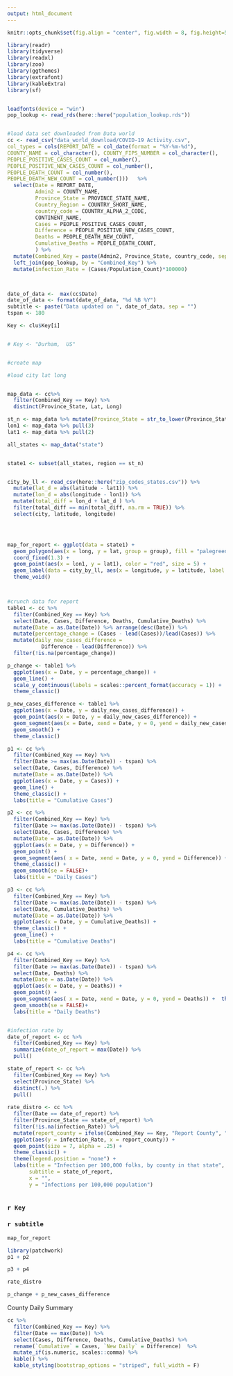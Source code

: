 ```yaml
---
output: html_document
---
```


```r
knitr::opts_chunk$set(fig.align = "center", fig.width = 8, fig.height=5, echo = FALSE, message=FALSE, warning=FALSE)
```

```r
library(readr)
library(tidyverse)
library(readxl)
library(zoo)
library(ggthemes)
library(extrafont)
library(kableExtra)
library(sf)


loadfonts(device = "win")
pop_lookup <- read_rds(here::here("population_lookup.rds"))


#load data set downloaded from Data world
cc <- read_csv("data_world_download/COVID-19 Activity.csv",
col_types = cols(REPORT_DATE = col_date(format = "%Y-%m-%d"),
COUNTY_NAME = col_character(), COUNTY_FIPS_NUMBER = col_character(),
PEOPLE_POSITIVE_CASES_COUNT = col_number(),
PEOPLE_POSITIVE_NEW_CASES_COUNT = col_number(),
PEOPLE_DEATH_COUNT = col_number(),
PEOPLE_DEATH_NEW_COUNT = col_number()))   %>% 
  select(Date = REPORT_DATE,
         Admin2 = COUNTY_NAME,
         Province_State = PROVINCE_STATE_NAME,
         Country_Region = COUNTRY_SHORT_NAME,
         country_code = COUNTRY_ALPHA_2_CODE,
         CONTINENT_NAME,
         Cases = PEOPLE_POSITIVE_CASES_COUNT,
         Difference = PEOPLE_POSITIVE_NEW_CASES_COUNT,
         Deaths = PEOPLE_DEATH_NEW_COUNT,
         Cumulative_Deaths = PEOPLE_DEATH_COUNT,
         ) %>%
  mutate(Combined_Key = paste(Admin2, Province_State, country_code, sep = ", ")) %>%  
  left_join(pop_lookup, by = "Combined_Key") %>% 
  mutate(infection_Rate = (Cases/Population_Count)*100000)  



date_of_data <-  max(cc$Date) 
date_of_data <- format(date_of_data, "%d %B %Y")
subtitle <- paste("Data updated on ", date_of_data, sep = "") 
tspan <- 180

Key <- clu$Key[i]


# Key <- "Durham,  US"


#create map

#load city lat long


map_data <- cc%>%  
  filter(Combined_Key == Key) %>%  
  distinct(Province_State, Lat, Long)

st_n <- map_data %>% mutate(Province_State = str_to_lower(Province_State)) %>% pull(1) 
lon1 <- map_data %>% pull(3)
lat1 <- map_data %>% pull(2)

all_states <- map_data("state")


state1 <- subset(all_states, region == st_n)


city_by_ll <- read_csv(here::here("zip_codes_states.csv")) %>% 
  mutate(lat_d = abs(latitude - lat1)) %>% 
  mutate(lon_d = abs(longitude - lon1)) %>% 
  mutate(total_diff = lon_d + lat_d ) %>%  
  filter(total_diff == min(total_diff, na.rm = TRUE)) %>% 
  select(city, latitude, longitude)




map_for_report <- ggplot(data = state1) +
  geom_polygon(aes(x = long, y = lat, group = group), fill = "palegreen", color = "black") +
  coord_fixed(1.3) +
  geom_point(aes(x = lon1, y = lat1), color = "red", size = 5) +
  geom_label(data = city_by_ll, aes(x = longitude, y = latitude, label = city), vjust = 0, nudge_y = 0.2) +
  theme_void()



#crunch data for report
table1 <- cc %>% 
  filter(Combined_Key == Key) %>% 
  select(Date, Cases, Difference, Deaths, Cumulative_Deaths) %>%  
  mutate(Date = as.Date(Date)) %>% arrange(desc(Date)) %>%  
  mutate(percentage_change = (Cases - lead(Cases))/lead(Cases)) %>% 
  mutate(daily_new_cases_difference = 
           Difference - lead(Difference)) %>%  
  filter(!is.na(percentage_change))

p_change <- table1 %>%  
  ggplot(aes(x = Date, y = percentage_change)) +  
  geom_line() + 
  scale_y_continuous(labels = scales::percent_format(accuracy = 1)) +
  theme_classic()

p_new_cases_difference <- table1 %>%  
  ggplot(aes(x = Date, y = daily_new_cases_difference)) +  
  geom_point(aes(x = Date, y = daily_new_cases_difference)) + 
  geom_segment(aes(x = Date, xend = Date, y = 0, yend = daily_new_cases_difference)) +
  geom_smooth() +
  theme_classic()

p1 <- cc %>% 
  filter(Combined_Key == Key) %>% 
  filter(Date >= max(as.Date(Date)) - tspan) %>%  
  select(Date, Cases, Difference) %>%  
  mutate(Date = as.Date(Date)) %>%  
  ggplot(aes(x = Date, y = Cases)) +  
  geom_line() + 
  theme_classic() +
  labs(title = "Cumulative Cases")

p2 <- cc %>% 
  filter(Combined_Key == Key) %>% 
  filter(Date >= max(as.Date(Date)) - tspan) %>%  
  select(Date, Cases, Difference) %>%  
  mutate(Date = as.Date(Date)) %>%  
  ggplot(aes(x = Date, y = Difference)) +  
  geom_point() +
  geom_segment(aes( x = Date, xend = Date, y = 0, yend = Difference)) +
  theme_classic() +
  geom_smooth(se = FALSE)+ 
  labs(title = "Daily Cases")

p3 <- cc %>% 
  filter(Combined_Key == Key) %>% 
  filter(Date >= max(as.Date(Date)) - tspan) %>%  
  select(Date, Cumulative_Deaths) %>%  
  mutate(Date = as.Date(Date)) %>%  
  ggplot(aes(x = Date, y = Cumulative_Deaths)) +  
  theme_classic() +
  geom_line() + 
  labs(title = "Cumulative Deaths")

p4 <- cc %>% 
  filter(Combined_Key == Key) %>% 
  filter(Date >= max(as.Date(Date)) - tspan) %>%  
  select(Date, Deaths) %>%  
  mutate(Date = as.Date(Date)) %>%  
  ggplot(aes(x = Date, y = Deaths)) +  
  geom_point() +
  geom_segment(aes( x = Date, xend = Date, y = 0, yend = Deaths)) +  theme_classic() +
  geom_smooth(se = FALSE)+ 
  labs(title = "Daily Deaths")


#infection rate by
date_of_report <- cc %>%  
  filter(Combined_Key == Key) %>% 
  summarize(date_of_report = max(Date)) %>% 
  pull()

state_of_report <- cc %>%  
  filter(Combined_Key == Key) %>% 
  select(Province_State) %>% 
  distinct(.) %>% 
  pull()
            
rate_distro <- cc %>%  
  filter(Date == date_of_report) %>%  
  filter(Province_State == state_of_report) %>%  
  filter(!is.na(infection_Rate)) %>%  
  mutate(report_county = ifelse(Combined_Key == Key, "Report County", "Rest of State")) %>%  
  ggplot(aes(y = infection_Rate, x = report_county)) + 
  geom_point(size = 7, alpha = .25) +
  theme_classic() + 
  theme(legend.position = "none") +
  labs(title = "Infection per 100,000 folks, by county in that state",
       subtitle = state_of_report, 
       x = "", 
       y = "Infections per 100,000 population")



```
### `r Key` 
### `r subtitle`
```r
map_for_report
```




 
```r


library(patchwork)
p1 + p2

p3 + p4

rate_distro

p_change + p_new_cases_difference

```




County Daily Summary
```r

cc %>%  
  filter(Combined_Key == Key) %>% 
  filter(Date == max(Date)) %>%  
  select(Cases, Difference, Deaths, Cumulative_Deaths) %>% 
  rename(`Cumulative` = Cases, `New Daily` = Difference)  %>%  
  mutate_if(is.numeric, scales::comma) %>% 
  kable() %>%
  kable_styling(bootstrap_options = "striped", full_width = F)
```



